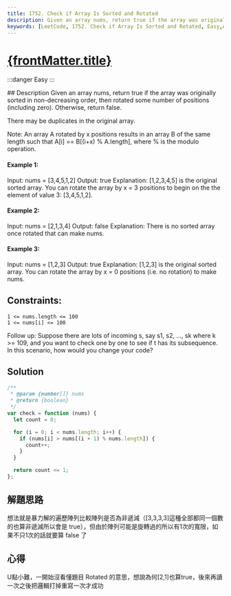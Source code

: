 ```yaml
---
title: 1752. Check if Array Is Sorted and Rotated
description: Given an array nums, return true if the array was originally sorted in non-decreasing order, then rotated some number of positions (including zero). Otherwise, return false.
keywords: [LeetCode, 1752. Check if Array Is Sorted and Rotated, Easy,Array]
---
```


# [{frontMatter.title}](https://leetcode.com/problems/check-if-array-is-sorted-and-rotated/)
:::danger Easy
:::


<Tabs>
  <TabItem value="description" label="題目描述" default>
    ## Description
   Given an array nums, return true if the array was originally sorted in non-decreasing order, then rotated some number of positions (including zero). Otherwise, return false.

There may be duplicates in the original array.

Note: An array A rotated by x positions results in an array B of the same length such that A[i] == B[(i+x) % A.length], where % is the modulo operation.

 

#### Example 1:
Input: nums = [3,4,5,1,2]
Output: true
Explanation: [1,2,3,4,5] is the original sorted array.
You can rotate the array by x = 3 positions to begin on the the element of value 3: [3,4,5,1,2].

#### Example 2:
Input: nums = [2,1,3,4]
Output: false
Explanation: There is no sorted array once rotated that can make nums.

#### Example 3:
Input: nums = [1,2,3]
Output: true
Explanation: [1,2,3] is the original sorted array.
You can rotate the array by x = 0 positions (i.e. no rotation) to make nums.
 

## Constraints:

```
1 <= nums.length <= 100
1 <= nums[i] <= 100
```


Follow up: Suppose there are lots of incoming s, say s1, s2, ..., sk where k >= 109, and you want to check one by one to see if t has its subsequence. In this scenario, how would you change your code?
  </TabItem>
  <TabItem value="solution" label="解答">
   ## Solution
```js
/**
 * @param {number[]} nums
 * @return {boolean}
 */
var check = function (nums) {
  let count = 0;

  for (i = 0; i < nums.length; i++) {
    if (nums[i] > nums[(i + 1) % nums.length]) {
      count++;
    }
  }

  return count <= 1;
};

```
  </TabItem>
</Tabs>


## 解題思路
想法就是暴力解的遍歷陣列比較陣列是否為非遞減（[3,3,3,3]這種全部都同一個數的也算非遞減所以會是 true），但由於陣列可能是旋轉過的所以有1次的寬限，如果不只1次的話就要算 false 了
## 心得
U點小難，一開始沒看懂題目 Rotated 的意思，想說為何[2,1]也算true，後來再讀一次之後把邏輯打掉重寫一次才成功
